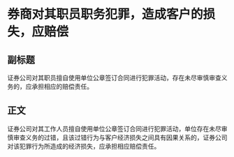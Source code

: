 # 券商对其职员职务犯罪，造成客户的损失，应赔偿
## 副标题
证券公司对其职员擅自使用单位公章签订合同进行犯罪活动，存在未尽审慎审查义务的，应承担相应的赔偿责任。
## 正文
证券公司对其工作人员擅自使用单位公章签订合同进行犯罪活动，单位存在未尽审慎审查义务的过错，且该过错行为与客户经济损失之间具有因果关系的，证券公司对该犯罪行为所造成的经济损失，应承担相应赔偿责任。